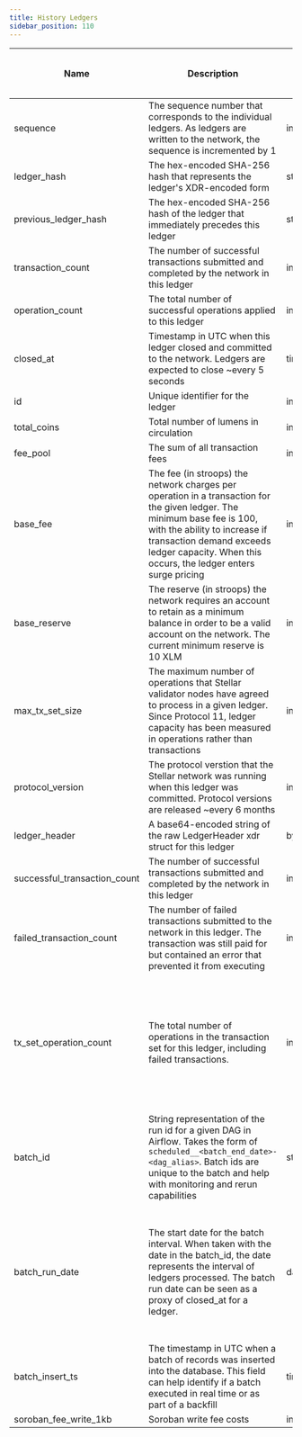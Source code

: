 ```yaml
---
title: History Ledgers
sidebar_position: 110
---
```


| Name | Description | Data Type | Domain Values | Primary Key? | Natural Key? | Partition or Cluster Field? | Required? | Notes |
| --- | --- | --- | --- | --- | --- | --- | --- | --- |
| sequence | The sequence number that corresponds to the individual ledgers. As ledgers are written to the network, the sequence is incremented by 1 | integer |  |  | Yes | cluster | Yes |  |
| ledger_hash | The hex-encoded SHA-256 hash that represents the ledger's XDR-encoded form | string |  |  |  |  | Yes |  |
| previous_ledger_hash | The hex-encoded SHA-256 hash of the ledger that immediately precedes this ledger | string |  |  |  |  | No |  |
| transaction_count | The number of successful transactions submitted and completed by the network in this ledger | integer |  |  |  |  | Yes | Defaults to 0 |
| operation_count | The total number of successful operations applied to this ledger | integer |  |  |  |  | Yes | Defaults to 0 |
| closed_at | Timestamp in UTC when this ledger closed and committed to the network. Ledgers are expected to close ~every 5 seconds | timestamp |  |  | Yes | cluster, MONTH partition | Yes |  |
| id | Unique identifier for the ledger | integer |  | Yes |  |  | No |  |
| total_coins | Total number of lumens in circulation | integer |  |  |  |  | Yes |  |
| fee_pool | The sum of all transaction fees | integer |  |  |  |  | Yes |  |
| base_fee | The fee (in stroops) the network charges per operation in a transaction for the given ledger. The minimum base fee is 100, with the ability to increase if transaction demand exceeds ledger capacity. When this occurs, the ledger enters surge pricing | integer |  |  |  |  | Yes | The stroop is the fractional representation of a lumen (XLM). 1 stroop is 0.0000001 XLM. |
| base_reserve | The reserve (in stroops) the network requires an account to retain as a minimum balance in order to be a valid account on the network. The current minimum reserve is 10 XLM | integer | 5000000 100000000 |  |  |  | Yes | The stroop is the fractional representation of a lumen (XLM). 1 stroop is 0.0000001 XLM. |
| max_tx_set_size | The maximum number of operations that Stellar validator nodes have agreed to process in a given ledger. Since Protocol 11, ledger capacity has been measured in operations rather than transactions | integer | 50 - original max 500 1000 - current max |  |  |  | Yes |  |
| protocol_version | The protocol verstion that the Stellar network was running when this ledger was committed. Protocol versions are released ~every 6 months | integer | integers 1 - 19 (will increment) |  |  |  | Yes | Defaults to 0 |
| ledger_header | A base64-encoded string of the raw LedgerHeader xdr struct for this ledger | bytes |  |  |  |  | No |  |
| successful_transaction_count | The number of successful transactions submitted and completed by the network in this ledger | integer |  |  |  |  | No |  |
| failed_transaction_count | The number of failed transactions submitted to the network in this ledger. The transaction was still paid for but contained an error that prevented it from executing | integer |  |  |  |  | No |  |
| tx_set_operation_count | The total number of operations in the transaction set for this ledger, including failed transactions. | integer |  |  |  |  | No | Transactions on Stellar are atomic. If one of the operations within a transaction set fails, the entire transaction will failed, including any other operations. |
| batch_id | String representation of the run id for a given DAG in Airflow. Takes the form of `scheduled__<batch_end_date>-<dag_alias>`. Batch ids are unique to the batch and help with monitoring and rerun capabilities | string |  |  |  |  | Yes |  |
| batch_run_date | The start date for the batch interval. When taken with the date in the batch_id, the date represents the interval of ledgers processed. The batch run date can be seen as a proxy of closed_at for a ledger. | datetime |  |  |  |  | Yes | The table is partitioned on batch_run_date. It is recommended to always include the batch_run_date in the filter if possible to help reduce query cost. |
| batch_insert_ts | The timestamp in UTC when a batch of records was inserted into the database. This field can help identify if a batch executed in real time or as part of a backfill | timestamp |  |  |  |  | Yes |  |
| soroban_fee_write_1kb | Soroban write fee costs | integer |  |  |  |  |  |  |
